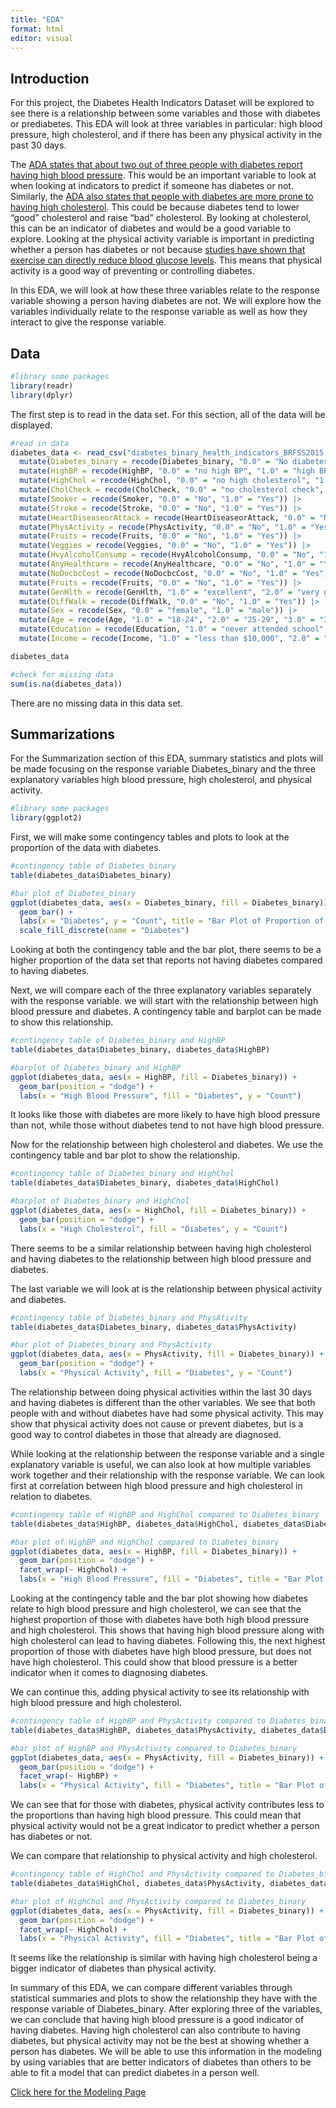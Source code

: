 ```yaml
---
title: "EDA"
format: html
editor: visual
---
```


## Introduction

For this project, the Diabetes Health Indicators Dataset will be explored to see there is a relationship between some variables and those with diabetes or prediabetes. This EDA will look at three variables in particular: high blood pressure, high cholesterol, and if there has been any physical activity in the past 30 days.

The [ADA states that about two out of three people with diabetes report having high blood pressure](https://diabetes.org/about-diabetes/complications/high-blood-pressure). This would be an important variable to look at when looking at indicators to predict if someone has diabetes or not. Similarly, the [ADA also states that people with diabetes are more prone to having high cholesterol](https://www.heart.org/en/health-topics/diabetes/diabetes-complications-and-risks/cholesterol-abnormalities--diabetes). This could be because diabetes tend to lower "good" cholesterol and raise "bad" cholesterol. By looking at cholesterol, this can be an indicator of diabetes and would be a good variable to explore. Looking at the physical activity variable is important in predicting whether a person has diabetes or not because [studies have shown that exercise can directly reduce blood glucose levels](https://www.aarp.org/health/healthy-living/best-exercises-for-diabetes-control/). This means that physical activity is a good way of preventing or controlling diabetes.

In this EDA, we will look at how these three variables relate to the response variable showing a person having diabetes are not. We will explore how the variables individually relate to the response variable as well as how they interact to give the response variable.

## Data

```r
#library some packages
library(readr)
library(dplyr)
```


The first step is to read in the data set. For this section, all of the data will be displayed. 

```r
#read in data
diabetes_data <- read_csv("diabetes_binary_health_indicators_BRFSS2015.csv", col_types = c("Diabetes_binary" = "factor", "HighBP" = "factor", "HighChol" = "factor", "CholCheck" = "factor", "Smoker" = "factor", "Stroke" = "factor", "HeartDiseaseorAttack" = "factor", "PhysActivity" = "factor", "Fruits" = "factor", "Veggies" = "factor", "HvyAlcoholConsump" = "factor", "AnyHealthcare" = "factor", "NoDocbcCost" = "factor", "GenHlth" = "factor", "DiffWalk" = "factor", "Sex" = "factor", "Age" = "factor", "Education" = "factor", "Income" = "factor")) |>
  mutate(Diabetes_binary = recode(Diabetes_binary, "0.0" = "No diabetes", "1.0" = "Diabetes")) |>
  mutate(HighBP = recode(HighBP, "0.0" = "no high BP", "1.0" = "high BP")) |>
  mutate(HighChol = recode(HighChol, "0.0" = "no high cholesterol", "1.0" = "high cholesterol")) |>
  mutate(CholCheck = recode(CholCheck, "0.0" = "no cholesterol check", "1.0" = "cholesterol check")) |>
  mutate(Smoker = recode(Smoker, "0.0" = "No", "1.0" = "Yes")) |>
  mutate(Stroke = recode(Stroke, "0.0" = "No", "1.0" = "Yes")) |>
  mutate(HeartDiseaseorAttack = recode(HeartDiseaseorAttack, "0.0" = "No", "1.0" = "Yes")) |>
  mutate(PhysActivity = recode(PhysActivity, "0.0" = "No", "1.0" = "Yes")) |>
  mutate(Fruits = recode(Fruits, "0.0" = "No", "1.0" = "Yes")) |>
  mutate(Veggies = recode(Veggies, "0.0" = "No", "1.0" = "Yes")) |>
  mutate(HvyAlcoholConsump = recode(HvyAlcoholConsump, "0.0" = "No", "1.0" = "Yes")) |>
  mutate(AnyHealthcare = recode(AnyHealthcare, "0.0" = "No", "1.0" = "Yes")) |>
  mutate(NoDocbcCost = recode(NoDocbcCost, "0.0" = "No", "1.0" = "Yes")) |>
  mutate(Fruits = recode(Fruits, "0.0" = "No", "1.0" = "Yes")) |>
  mutate(GenHlth = recode(GenHlth, "1.0" = "excellent", "2.0" = "very good", "3.0" = "good", "4.0" = "fair", "5.0" = "poor")) |>
  mutate(DiffWalk = recode(DiffWalk, "0.0" = "No", "1.0" = "Yes")) |>
  mutate(Sex = recode(Sex, "0.0" = "female", "1.0" = "male")) |>
  mutate(Age = recode(Age, "1.0" = "18-24", "2.0" = "25-29", "3.0" = "30-34", "4.0" = "35-39", "5.0" = "40-44", "6.0" = "45-49", "7.0" = "50-54", "8.0" = "55-59", "9.0" = "60-64", "10.0" = "65-69", "11.0" = "70-74", "12.0" = "75-79", "13.0" = "80 or older")) |>
  mutate(Education = recode(Education, "1.0" = "never attended school", "2.0" = "elementary", "3.0" = "junior high", "4.0" = "high school", "5.0" = "undergraduate", "6.0" = "postgraduate")) |>
  mutate(Income = recode(Income, "1.0" = "less than $10,000", "2.0" = "less than $15,000", "3.0" = "less than $20,000", "4.0" = "less than $$25,000", "5.0" = "less than $35,000", "6.0" = "less than $50,000", "7.0" = "less than $75,000", "8.0" = "$75,000 or more"))

diabetes_data
```

```r
#check for missing data
sum(is.na(diabetes_data))
```

There are no missing data in this data set. 

## Summarizations

For the Summarization section of this EDA, summary statistics and plots will be made focusing on the response variable Diabetes_binary and the three explanatory variables high blood pressure, high cholesterol, and physical activity. 

```r
#library some packages
library(ggplot2)
```

First, we will make some contingency tables and plots to look at the proportion of the data with diabetes. 

```r
#contingency table of Diabetes_binary
table(diabetes_data$Diabetes_binary)
```

```r
#bar plot of Diabetes_binary
ggplot(diabetes_data, aes(x = Diabetes_binary, fill = Diabetes_binary)) +
  geom_bar() +
  labs(x = "Diabetes", y = "Count", title = "Bar Plot of Proportion of Diabetes") +
  scale_fill_discrete(name = "Diabetes")
```

Looking at both the contingency table and the bar plot, there seems to be a higher proportion of the data set that reports not having diabetes compared to having diabetes.

Next, we will compare each of the three explanatory variables separately with the response variable. we will start with the relationship between high blood pressure and diabetes. A contingency table and barplot can be made to show this relationship. 

```r
#contingency table of Diabetes_binary and HighBP
table(diabetes_data$Diabetes_binary, diabetes_data$HighBP)
```

```r
#barplot of Diabetes_binary and HighBP
ggplot(diabetes_data, aes(x = HighBP, fill = Diabetes_binary)) +
  geom_bar(position = "dodge") +
  labs(x = "High Blood Pressure", fill = "Diabetes", y = "Count")
```

It looks like those with diabetes are more likely to have high blood pressure than not, while those without diabetes tend to not have high blood pressure. 

Now for the relationship between high cholesterol and diabetes. We use the contingency table and bar plot to show the relationship. 

```r
#contingency table of Diabetes_binary and HighChol
table(diabetes_data$Diabetes_binary, diabetes_data$HighChol)
```

```r
#barplot of Diabetes_binary and HighChol
ggplot(diabetes_data, aes(x = HighChol, fill = Diabetes_binary)) +
  geom_bar(position = "dodge") +
  labs(x = "High Cholesterol", fill = "Diabetes", y = "Count")
```

There seems to be a similar relationship between having high cholesterol and having diabetes to the relationship between high blood pressure and diabetes. 

The last variable we will look at is the relationship between physical activity and diabetes.

```r
#contingency table of Diabetes_binary and PhysAtivity
table(diabetes_data$Diabetes_binary, diabetes_data$PhysActivity)
```

```r
#bar plot of Diabetes_binary and PhysActivity
ggplot(diabetes_data, aes(x = PhysActivity, fill = Diabetes_binary)) +
  geom_bar(position = "dodge") +
  labs(x = "Physical Activity", fill = "Diabetes", y = "Count")
```

The relationship between doing physical activities within the last 30 days and having diabetes is different than the other variables. We see that both people with and without diabetes have had some physical activity. This may show that physical activity does not cause or prevent diabetes, but is a good way to control diabetes in those that already are diagnosed. 

While looking at the relationship between the response variable and a single explanatory variable is useful, we can also look at how multiple variables work together and their relationship with the response variable. We can look first at correlation between high blood pressure and high cholesterol in relation to diabetes. 

```r
#contingency table of HighBP and HighChol compared to Diabetes_binary
table(diabetes_data$HighBP, diabetes_data$HighChol, diabetes_data$Diabetes_binary)
```

```r
#bar plot of HighBP and HighChol compared to Diabetes_binary
ggplot(diabetes_data, aes(x = HighBP, fill = Diabetes_binary)) +
  geom_bar(position = "dodge") +
  facet_wrap(~ HighChol) +
  labs(x = "High Blood Pressure", fill = "Diabetes", title = "Bar Plot of High BP and High Cholesterol in Relation to Diabetes")
```

Looking at the contingency table and the bar plot showing how diabetes relate to high blood pressure and high cholesterol, we can see that the highest proportion of those with diabetes have both high blood pressure and high cholesterol. This shows that having high blood pressure along with high cholesterol can lead to having diabetes. Following this, the next highest proportion of those with diabetes have high blood pressure, but does not have high cholesterol. This could show that blood pressure is a better indicator when it comes to diagnosing diabetes. 

We can continue this, adding physical activity to see its relationship with high blood pressure and high cholesterol. 

```r
#contingency table of HighBP and PhysActivity compared to Diabetes_binary
table(diabetes_data$HighBP, diabetes_data$PhysActivity, diabetes_data$Diabetes_binary)
```

```r
#bar plot of HighBP and PhysActivity compared to Diabetes_binary
ggplot(diabetes_data, aes(x = PhysActivity, fill = Diabetes_binary)) +
  geom_bar(position = "dodge") +
  facet_wrap(~ HighBP) +
  labs(x = "Physical Activity", fill = "Diabetes", title = "Bar Plot of Physical Activity  and High BP in Relation to Diabetes")
```

We can see that for those with diabetes, physical activity contributes less to the proportions than having high blood pressure. This could mean that physical activity would not be a great indicator to predict whether a person has diabetes or not. 

We can compare that relationship to physical activity and high cholesterol. 

```r
#contingency table of HighChol and PhysActivity compared to Diabetes_binary
table(diabetes_data$HighChol, diabetes_data$PhysActivity, diabetes_data$Diabetes_binary)
```

```r
#bar plot of HighChol and PhysActivity compared to Diabetes_binary
ggplot(diabetes_data, aes(x = PhysActivity, fill = Diabetes_binary)) +
  geom_bar(position = "dodge") +
  facet_wrap(~ HighChol) +
  labs(x = "Physical Activity", fill = "Diabetes", title = "Bar Plot of Physical Activity  and High Cholesterol in Relation to Diabetes")
```

It seems like the relationship is similar with having high cholesterol being a bigger indicator of diabetes than physical activity. 

In summary of this EDA, we can compare different variables through statistical summaries and plots to show the relationship they have with the response variable of Diabetes_binary. After exploring three of the variables, we can conclude that having high blood pressure is a good indicator of having diabetes. Having high cholesterol can also contribute to having diabetes, but physical activity may not be the best at showing whether a person has diabetes. We will be able to use this information in the modeling by using variables that are better indicators of diabetes than others to be able to fit a model that can predict diabetes in a person well. 

[Click here for the Modeling Page](Modeling.html)
